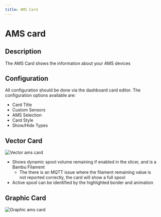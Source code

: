 ```yaml
---
title: AMS Card
---
```


# AMS card

## Description

The AMS Card shows the information about your AMS devices

## Configuration

All configuration should be done via the dashboard card editor. The configuration options available are:

- Card Title
- Custom Sensors
- AMS Selection
- Card Style
- Show/Hide Types

## Vector Card

![Vector ams card](/images/cards/vector-ams-card.png)

- Shows dynamic spool volume remaining if enabled in the slicer, and is a Bambu Filament
  - The there is an MQTT issue where the filament remaining value is not reported correctly, the card will show a full spool
- Active spool can be identified by the highlighted border and animation

## Graphic Card

![Graphic ams card](/images/cards/graphic-ams-card.png)
